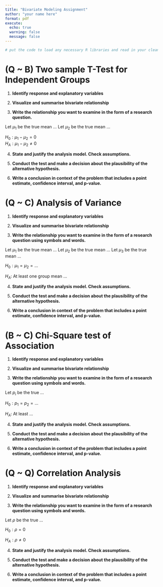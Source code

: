 ```yaml
---
title: "Bivariate Modeling Assignment"
author: "your name here"
format: pdf
execute:
  echo: true
  warning: false
  message: false
---
```



```r
# put the code to load any necessary R libraries and read in your cleaned data here. Delete this text afterward.
```


# (Q ~ B) Two sample T-Test for Independent Groups

1. **Identify response and explanatory variables**


2. **Visualize and summarise bivariate relationship** 


3. **Write the relationship you want to examine in the form of a research question.**

Let $\mu_{1}$ be the true mean ...
Let $\mu_{2}$ be the true mean ...

$H_{0}: \mu_{1} - \mu_{2} = 0$  
$H_{A}: \mu_{1} - \mu_{2} \neq 0$ 

4. **State and justify the analysis model. Check assumptions.**

5. **Conduct the test and make a decision about the plausibility of the alternative hypothesis.**
 

6. **Write a conclusion in context of the problem that includes a point estimate, confidence interval, and p-value.**


\newpage

# (Q ~ C) Analysis of Variance


1. **Identify response and explanatory variables**


2. **Visualize and summarise bivariate relationship** 


3. **Write the relationship you want to examine in the form of a research question using symbols and words.**

Let $\mu_{1}$ be the true mean ...
Let $\mu_{2}$ be the true mean ...
Let $\mu_{3}$ be the true mean ...


$H_{0}: \mu_{1} = \mu_{2} =  ...$   

$H_{A}:$ At least one group mean ...  


4. **State and justify the analysis model. Check assumptions.**


5. **Conduct the test and make a decision about the plausibility of the alternative hypothesis.**
 

6. **Write a conclusion in context of the problem that includes a point estimate, confidence interval, and p-value.**


\newpage 
 
# (B ~ C) Chi-Square test of Association

1. **Identify response and explanatory variables**


2. **Visualize and summarise bivariate relationship** 


3. **Write the relationship you want to examine in the form of a research question using symbols and words.**

Let $p_{i}$ be the true ...


$H_{0}: p_{1} = p_{2} = ...$   

$H_{A}:$ At least ... 

  
4. **State and justify the analysis model. Check assumptions.**

5. **Conduct the test and make a decision about the plausibility of the alternative hypothesis.**
 

6. **Write a conclusion in context of the problem that includes a point estimate, confidence interval, and p-value.**


\newpage
 
# (Q ~ Q) Correlation Analysis



1. **Identify response and explanatory variables**


2. **Visualize and summarise bivariate relationship** 


3. **Write the relationship you want to examine in the form of a research question using symbols and words.**

Let $\rho$ be the true ... 


$H_{0}: \rho = 0$  

$H_{A}: \rho \neq 0$   

4. **State and justify the analysis model. Check assumptions.**

5. **Conduct the test and make a decision about the plausibility of the alternative hypothesis.**
 

6. **Write a conclusion in context of the problem that includes a point estimate, confidence interval, and p-value.**

